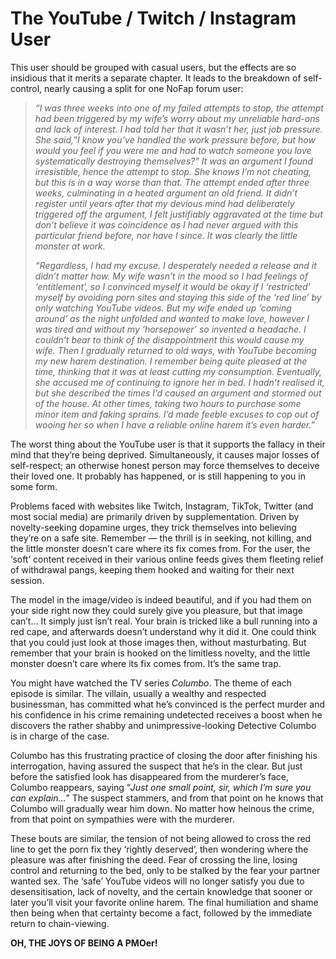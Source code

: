 # The YouTube / Twitch / Instagram User

This user should be grouped with casual users, but the effects are so insidious that it merits a separate chapter. It leads to the breakdown of self-control, nearly causing a split for one NoFap forum user:

> *“I was three weeks into one of my failed attempts to stop, the attempt had been triggered by my wife's worry about my unreliable hard-ons and lack of interest. I had told her that it wasn't her, just job pressure. She said, "I know you've handled the work pressure before, but how would you feel if you were me and had to watch someone you love systematically destroying themselves?" It was an argument I found irresistible, hence the attempt to stop. She knows I'm not cheating, but this is in a way worse than that. The attempt ended after three weeks, culminating in a heated argument an old friend. It didn't register until years after that my devious mind had deliberately triggered off the argument, I felt justifiably aggravated at the time but don't believe it was coincidence as I had never argued with this particular friend before, nor have I since. It was clearly the little monster at work.*
>
> *“Regardless, I had my excuse. I desperately needed a release and it didn't matter how. My wife wasn't in the mood so I had feelings of ‘entitlement', so I convinced myself it would be okay if I ‘restricted' myself by avoiding porn sites and staying this side of the ‘red line' by only watching YouTube videos. But my wife ended up ‘coming around' as the night unfolded and wanted to make love, however I was tired and without my ‘horsepower' so invented a headache. I couldn't bear to think of the disappointment this would cause my wife. Then I gradually returned to old ways, with YouTube becoming my new harem destination. I remember being quite pleased at the time, thinking that it was at least cutting my consumption. Eventually, she accused me of continuing to ignore her in bed. I hadn't realised it, but she described the times I'd caused an argument and stormed out of the house. At other times, taking two hours to purchase some minor item and faking sprains. I'd made feeble excuses to cop out of wooing her so when I have a reliable online harem it's even harder."*

The worst thing about the YouTube user is that it supports the fallacy in their mind that they're being deprived. Simultaneously, it causes major losses of self-respect; an otherwise honest person may force themselves to deceive their loved one. It probably has happened, or is still happening to you in some form.

Problems faced with websites like Twitch, Instagram, TikTok, Twitter (and most social media) are primarily driven by supplementation. Driven by novelty-seeking dopamine urges, they trick themselves into believing they're on a safe site. Remember — the thrill is in seeking, not killing, and the little monster doesn't care where its fix comes from. For the user, the ‘soft' content received in their various online feeds gives them fleeting relief of withdrawal pangs, keeping them hooked and waiting for their next session.

The model in the image/video is indeed beautiful, and if you had them on your side right now they could surely give you pleasure, but that image can't... It simply just isn't real. Your brain is tricked like a bull running into a red cape, and afterwards doesn't understand why it did it. One could think that you could just look at those images then, without masturbating. But remember that your brain is hooked on the limitless novelty, and the little monster doesn't care where its fix comes from. It's the same trap.

You might have watched the TV series *Columbo*. The theme of each episode is similar. The villain, usually a wealthy and respected businessman, has committed what he's convinced is the perfect murder and his confidence in his crime remaining undetected receives a boost when he discovers the rather shabby and unimpressive-looking Detective Columbo is in charge of the case.

Columbo has this frustrating practice of closing the door after finishing his interrogation, having assured the suspect that he's in the clear. But just before the satisfied look has disappeared from the murderer's face, Columbo reappears, saying "*Just one small point, sir, which I'm sure you can explain...*" The suspect stammers, and from that point on he knows that Columbo will gradually wear him down. No matter how heinous the crime, from that point on sympathies were with the murderer.

These bouts are similar, the tension of not being allowed to cross the red line to get the porn fix they ‘rightly deserved', then wondering where the pleasure was after finishing the deed. Fear of crossing the line, losing control and returning to the bed, only to be stalked by the fear your partner wanted sex. The ‘safe' YouTube videos will no longer satisfy you due to desensitisation, lack of novelty, and the certain knowledge that sooner or later you'll visit your favorite online harem. The final humiliation and shame then being when that certainty become a fact, followed by the immediate return to chain-viewing.

**OH, THE JOYS OF BEING A PMOer!**
